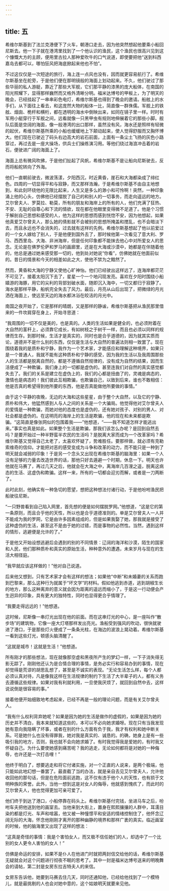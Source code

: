 ```yaml
---
---
---
```

title: 五
---




希维尔斯基到了法兰克港便下了火车，朝港口走去，因为他突然想起他要乘小船回尼斯去。他一下子就在港湾里找到了一个他认识的渔民，这个渔民也很高兴见到这个慷慨大方的主顾，便用里古拉人那种爱吹牛的口气说道，即使要把他“送到科西嘉岛去都可以，哪怕狂风把海底掀起来他也不怕”。

不过这仅仅是一次短途的旅行，海上连一点风也没有，因而就更容易航行了。希维尔斯基坐在舵旁，于是他们便在那明镜般的海面上划动起来。不久，他们驶过了那些华丽的私人游艇，靠近了那些大军舰，它们那平静的漆黑的庞大船体，在南国的阳光照耀下，显得那样巍然而又格外清晰分明。福米达博号的甲板上，为了明天的晚会，已经挂起了一串串彩色电灯，希维尔斯基也得到了晚会的邀请。船舷上的水手们，从下面往上看去，和这庞然大物的船体一比，简直像一群侏儒。军舰上的铁舷、烟囱、桅杆和横桁，都在透明的海水中倒映出来，如同在镜子里一样。时时有军用小艇穿行于军舰之间，远看就像一只黑甲虫有规则地伸展着它的那些小脚。舰队后面是空阔的海面，像一般港湾的出口那样，虽然没有风，海水还是照样有轻微的起伏，希维尔斯基所乘的小船也缓缓地上下颠动起来，使人觉得舒服而又胸怀博大。他们现在已驶近了码头右边高大的岩石前面，上面有一条尘土飞扬的灰色小路穿过，再过去是一座大操场，供兵士们操练演习用。等他们绕过海浪冲击着的岩石，便驶进广阔的海面上了。

海面上总有微风吹拂，于是他们扯起了风帆，希维尔斯基不是让船向尼斯驶去，反而将船舵转向了外海。

他们一直朝前驶去，微波荡漾，夕阳西沉，时近黄昏，崖石和大海都染成了绯红色。四周的一切显得平和与寂静，而又那样浩瀚，于是希维尔斯基不由自主地想到，和此刻环绕他的无限比起来，人生又是多么的渺小和可怜啊！突然，一种印象涌上他的心头，仿佛他已经摆脱了自己的和别人的一切事务，而走向遥远的地方。艾尔曾夫人、罗莫拉、勒莫，所有的朋友和海岸上的所有的人，他们充满了狂热、不安、无耻的自尊心和下流的情欲，现在都在他眼里变得微不足道了。他是个习惯于解剖自己思想和感受的人，他为这样的思想而感到恍惚不安，因为他想起，如果他真爱艾尔曾夫人，那么她的倩影就不会被别的思想所掩盖和搅乱，也不会暗淡下去，而且永远也不会消失的，过去就有这样的先例。希维尔斯基想起了他以前爱过的一个女人嫁给了别人，于是他便到国外去了，那时候他第一次看见了意大利、罗马、西西里岛、大海、非洲海岸，但是任何印象都不能抹去他心中对所爱女人的思念。无论是在佛罗伦萨和罗马的画廊里，还是在大海或沙漠中，她都是在伴随着他的，他总是通过她来感受那一切的，他到处对她说“你看”，仿佛她就在他面前似的。昔日的情景和今天的相差如此之大，使他不禁为之黯然了。

然而，黄昏和大海的宁静又使他心旷神怡。他们已经驶出这样远了，连海岸都茫茫不可见了。接着太阳沉下去了，星星一个一个地闪现发亮。喜欢在夕阳时围绕小船嬉游的海豚，用它的尖利的背部划破水面，随即沉入海中，一切又都归于寂静了。海水是那样平静，船帆完全失去了风力。最后，月亮从山后出现了，把微绿的月光洒在海面上，使远至天边的海水都沐浴在皎洁的月光中。

南国之夜开始了，它是那样的晴朗，又是那样的静谧，希维尔斯基把从渔民那里借来的一件坎肩穿在身上，开始寻思道：

“我周围的一切不仅是美的，也是真的。人类的生活如果是健全的，也必须附着在大自然的茎秆上，必须靠它成长，有如树枝之于树干一样，而且也必须以同样的规律而生存。到那时候，生活才是真实的，同时也是合乎道德的，因为就其实质而论，道德并不是什么别的东西，仅仅是生活与大自然的普遍法则相一致罢了。现在围绕着我的是质朴和宁静，我作为一个艺术家，才能感应和理解这种境界，如果只是一个普通人，我就不能有这种质朴和宁静的感受，因为我的生活以及我周围那些人的生活都是脱离自然的，都是不遵循自然规律的，没有成为自然的结果，因而生活便成了一种欺骗，我们身上的一切都是虚伪的。甚至连我们对自然的真实感觉都失去了。我们的关系是建立在虚伪上的，我们的心都是扭曲了的，灵魂是病态的，激情也是病态的！我们彼此互相欺骗，也欺骗自己，以致到后来，谁也不敢相信：他是否真的希望得到他所要的东西，他是否真能做他所要做的事情。”

由于这个平静的夜晚，无边的大海和这些星星，由于整个大自然，以及它的宁静、质朴和伟大，他猛然感到人与人之间的关系是一个大骗局。他觉得他对艾尔曾夫人的爱情是一种欺骗，而她对他的态度也是虚伪的，还有她对孩子、对别的男人、对社会都是虚伪的。在这明亮的海岸上的生活是欺骗，他的现在和未来都是欺骗。“这简直是像张网似的包围着我——”他想道，“——我不知道怎样才能逃出来。”事实也真是如此。如果整个生活是欺骗，那我们该怎么办呢？是回到自然去吗？是要开始过一种半野蛮半农民的生活吗？是脱离大家而成为一个改革家吗？希维尔斯基又觉得自己太老了，太喜欢怀疑了，势难胜任。要那样做，就必须有克勒索维奇的信仰。才能把对恶的感受变成为斗争和改革的动力，而不能只是一种到了明天就会减弱的印象！于是另一个念头又出现在希维尔斯基的脑海里：如果一个人没有足够的力量去改造世界的话，那他只好去遁避一个时期，休息一下。明天也许他就在马赛了，再过几天之后，他就会在大海之中，离海岸几百浬之遥，脱离这病态的生活、这虚伪和欺骗。这样一来，所有的一切都会迎刃而解，或者是一刀两断了。

此时此刻，他确实有一种急切的愿望，想把这种想法付诸行动，于是他吩咐渔民把船驶往尼斯。

“一只野兽看到自己陷入网里，首先想的便是如何摆脱罗网。”他想道，“这是它的第一条原则，而且合乎他的天性，所以也是合乎道德准则的。单是艾尔曾夫人一人并不能成为我的罗网，它是由许多因素组成的，但是如果我娶了她，那我就是接受了这种虚伪的生活，甚至这不是由于她的过错，而是事物的必然性。当然，遇到这样的情形，逃避便是允许的了。”

于是他又开始设想逃避后会遇到的别的不同情景：辽阔的海洋和沙漠，陌生的国家和人民，他们那种质朴和真实的原始生活，种种意外的遭遇，未来岁月与现在的生活大相径庭。

“我早就应该这样做的！”他对自己说道。

后来他又想到，只有艺术家才会有这样的想法；如果他“中断”和未婚妻的关系而跑到巴黎来，那么这种行为就属于“坏文学”的材料。假如他逃到赤道，逃到胡椒生长的地方，那么这种离弃的意义就会因为距离的遥远而缩小了，于是这一行动便会产生迥异的印象，具有更大的独特性，同时也显得更合乎情理了。

“我要走得远远的！”他想道。

这时候，尼斯像一串灯光出现在他的前面。而在这串灯光的中心，是一座叫作“散步场”的建筑物，它像一座大灯塔那样发出亮光。渔船受到强风的吹动，很快就驶进了港口，于是那些灯火便成了一条条光柱，在海边的波浪上晃动着。希维尔斯基一看到这些灯光，顿感头脑清醒了。

“这就是城市！这就是生活！”他想道。

所有刚才的那些想法，现在就像那空虚和黑夜所产生的梦幻一样，一下子消失得无影无踪了。刚刚他还认为是合情合理的事情，是务必实行和容易办到的事情，现在却觉得是荒谬的胡思乱想了，甚至是不诚实的表现。“无论生活怎么样，每个人都必须认真对待，凡是像我这样在生活规律的制约下生活了大半辈子的人，都有义务去遵循这些规律。如果对我有利就利用，一旦使我厌烦了，就回到自然中去，这样说说倒是很容易的事。”

接着他便开始细致地考虑起来，已经不再是一般的理论问题，而是有关艾尔曾夫人。

“我有什么权利背弃她呢？如果是因为她的生活是做作的虚假的，如果是因为她的历史并不清白，我本来就知道这些的，本可以不必向她求婚呀。现在只有当我发现她有意向我隐瞒了坏事，或者在别的什么方面有负于我，我才有权利和她中断关系。可是她什么也没有得罪我，她对我是真实的、诚恳的。的确，她身上是有一些吸引我的地方，否则，我也就不会向她求婚了。有时我觉得我是爱她的，有时我又怀疑自己。为什么要使她感到痛苦呢？我的逃走，无论如何都将是对她的一种侮辱，也许还是一次打击哩！”

他终于明白了，想要逃走和将它付诸实施，对一个正直的人说来，是两个极端，他只能如此地幻想一番罢了。最直截了当的办法，就是亲自去见艾尔曾夫人，允许他收回他的那句话，但是在危险面前逃跑，这不仅有违于他个人的天性，也有损于文明种族的荣誉。此外，当他一想到这是对女人的侮辱，他就感到愧疚了，而此时的艾尔曾夫人，他也觉得更加可亲可爱了。

他们终于到达了港口，小船停靠在码头上。希维尔斯基付完钱，坐进马车之后，吩咐车夫把他送到他的画室去。当他来到大街上，置身在熙熙攘攘的人群中，耳濡目染的都是灯光、车声和喧嚣，他又被一种憧憬平和安适的情绪控制住了，他怀念辽阔无际的大海，怀念他刚刚才离开的那种幽静的境界和那样广袤的真实。临近画室的时候，他的脑海里又出现了这样的想法：

“这真是奇怪的事情：我是个害怕女人，而又极不信任她们的人，却选中了一个比别的女人更令人害怕的女人！”

仿佛是命运的安排，如果不是仆人在他进门时就把两封信交给他的话，希维尔斯基无疑就会对这个问题进行彻夜不眠的思考了。其中一封是福米达博号送来的明晚舞会的请帖，第二封是女房东拉吉特夫人的来信。

女房东告诉他，她要到马赛去住几天，同时还通知他，已经给他找到了一个模特儿，就是最挑剔的人也会对她中意的，这个姑娘明天就要来见他。